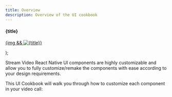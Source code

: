```yaml
---
title: Overview
description: Overview of the UI cookbook
---
```


  <div
    style={{
      display: 'flex',
      flexDirection: 'column',
      justifyContent: 'start',
      alignItems: 'center',
      gap: '0.5rem',
    }}
  >
    <h4 style={{ margin: '0px' }}>{title}</h4>
    <a href={link}>
      <p style={{ margin: '0', padding: '0' }}>
        {img && <img src={img} alt={title} />}
      </p>
    </a>
  </div>
);


Stream Video React Native UI components are highly customizable and allow you to fully customize/remake the components with ease according to your design requirements.

This UI Cookbook will walk you through how to customize each component in your video call:

<div
  style={{ display: 'grid', gridTemplateColumns: '1fr 1fr 1fr', gap: '1.2rem' }}
>
  <CookbookCard
    title="Call Controls"
    link="../../ui-cookbook/replacing-call-controls"
    img={CallControls}
  ></CookbookCard>
  <CookbookCard
    title="Participants Label"
    link="../../ui-cookbook/participant-label"
    img={ParticipantLabel}
  ></CookbookCard>
  <CookbookCard
    title="CallTopView"
    link="../../ui-cookbook/replacing-call-top-view"
    img={CallTopView}
  ></CookbookCard>
  <CookbookCard
    title="Incoming Call"
    link="../../ui-cookbook/incoming-and-outgoing-call"
    img={IncomingCall}
  ></CookbookCard>
  <CookbookCard
    title="Outgoing Call"
    link="../../ui-cookbook/incoming-and-outgoing-call"
    img={OutgoingCall}
  ></CookbookCard>
  <CookbookCard
    title="Lobby"
    link="../../ui-cookbook/lobby-preview"
    img={Lobby}
  ></CookbookCard>
  <CookbookCard
    title="Video Fallback"
    link="../../ui-cookbook/video-fallback"
    img={VideoFallback}
  ></CookbookCard>
  <CookbookCard
    title="Video Renderer"
    link="../../ui-cookbook/video-renderer"
    img={VideoRenderer}
  ></CookbookCard>
  <CookbookCard
    title="Reactions"
    link="../../ui-cookbook/reactions"
    img={Reaction}
  ></CookbookCard>
  <CookbookCard
    title="Network Quality Indicator"
    link="../../ui-cookbook/network-quality-indicator"
    img={NetworkQualityIndicator}
  ></CookbookCard>
  <CookbookCard
    title="Runtime Layout Switching"
    link="../../ui-cookbook/runtime-layout-switching"
    img={RuntimeLayoutSwitching}
  ></CookbookCard>
  <CookbookCard
    title="Landscape mode"
    link="../../ui-cookbook/landscape-mode"
  ></CookbookCard>
  <CookbookCard
    title="Hosting a livestream"
    link="../../ui-cookbook/hosting-a-livestream"
  ></CookbookCard>
  <CookbookCard
    title="Watching a livestream"
    link="../../ui-cookbook/watching-a-livestream"
  ></CookbookCard>
  <CookbookCard
    title="Speaking while muted"
    link="../../ui-cookbook/speaking-while-muted"
  ></CookbookCard>
  <CookbookCard
    title="Transcriptions"
    link="../../ui-cookbook/transcriptions"
  ></CookbookCard>
  <CookbookCard
    title="Session timers"
    link="../../ui-cookbook/session-timers"
    img={SessionTimer}
  ></CookbookCard>
  <CookbookCard
    title="Manual video quality selection"
    link="../../ui-cookbook/manual-video-quality-selection"
  ></CookbookCard>
  <CookbookCard
    title="Call quality rating"
    link="../../ui-cookbook/call-quality-rating"
  ></CookbookCard>
</div>
